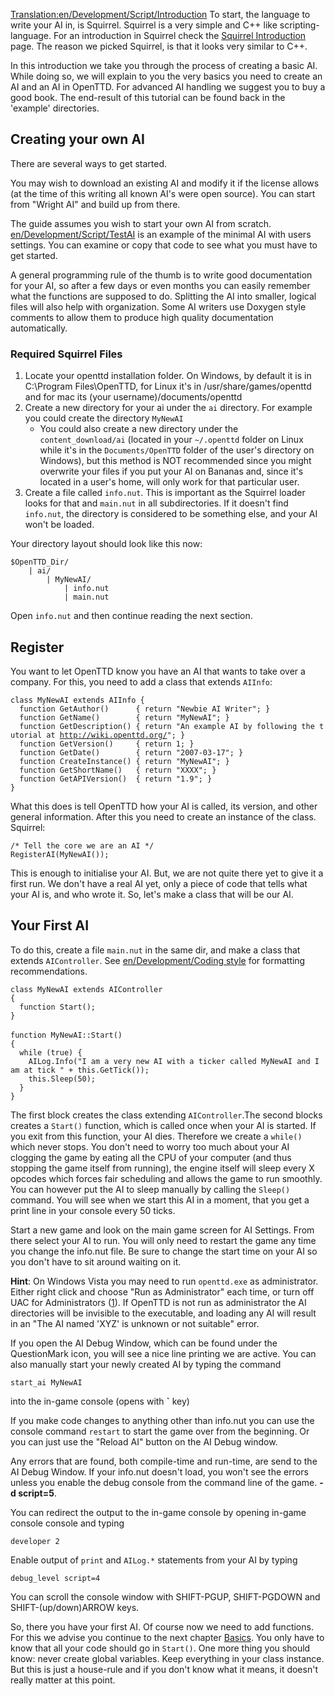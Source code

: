 [[Translation:en/Development/Script/Introduction]]
{{en/Development/Script/Navigation}}
To start, the language to write your AI in, is Squirrel. Squirrel is a very simple and C++ like scripting-language. For an introduction in Squirrel check the [[en/Development/Script/Squirrel|Squirrel Introduction]] page. The reason we picked Squirrel, is that it looks very similar to C++.

In this introduction we take you through the process of creating a basic AI. While doing so, we will explain to you the very basics you need to create an AI and an AI in OpenTTD. For advanced AI handling we suggest you to buy a good book. The end-result of this tutorial can be found back in the 'example' directories.

==Creating your own AI==
There are several ways to get started.

You may wish to download an existing AI and modify it if the license allows (at the time of this writing all known AI's were open source). You can start from "Wright AI" and build up from there. 

The guide assumes you wish to start your own AI from scratch. [[en/Development/Script/TestAI]] is an example of the minimal AI with users settings. You can examine or copy that code to see what you must have to get started. 

A general programming rule of the thumb is to write good documentation for your AI, so after a few days or even months you can easily remember what the functions are supposed to do. Splitting the AI into smaller, logical files will also help with organization. Some AI writers use Doxygen style comments to allow them to produce high quality documentation automatically.

===Required Squirrel Files ===
# Locate your openttd installation folder. On Windows, by default it is in C:\Program Files\OpenTTD, for Linux it's in /usr/share/games/openttd and for mac its (your username)/documents/openttd
# Create a new directory for your ai under the <code>ai</code> directory. For example you could create the directory <code>MyNewAI</code>
#* You could also create a new directory under the <code>content_download/ai</code> (located in your <code>~/.openttd</code> folder on Linux while it's in the <code>Documents/OpenTTD</code> folder of the user's directory on Windows), but this method is NOT recommended since you might overwrite your files if you put your AI on Bananas and, since it's located in a user's home, will only work for that particular user.
# Create a file called <code>info.nut</code>. This is important as the Squirrel loader looks for that and <code>main.nut</code> in all subdirectories. If it doesn't find <code>info.nut</code>, the directory is considered to be something else, and your AI won't be loaded.

Your directory layout should look like this now:
<pre>
$OpenTTD_Dir/
    | ai/
        | MyNewAI/
            | info.nut 
            | main.nut
</pre>

Open <code>info.nut</code> and then continue reading the next section.

==Register==

You want to let OpenTTD know you have an AI that wants to take over a company. For this, you need to add a class that extends <code>AIInfo</code>:

 class MyNewAI extends AIInfo {
   function GetAuthor()      { return "Newbie AI Writer"; }
   function GetName()        { return "MyNewAI"; }
   function GetDescription() { return "An example AI by following the tutorial at http://wiki.openttd.org/"; }
   function GetVersion()     { return 1; }
   function GetDate()        { return "2007-03-17"; }
   function CreateInstance() { return "MyNewAI"; }
   function GetShortName()   { return "XXXX"; }
   function GetAPIVersion()  { return "1.9"; }
 }

What this does is tell OpenTTD how your AI is called, its version, and other general information. After this you need to create an instance of the class.
Squirrel:

 /* Tell the core we are an AI */
 RegisterAI(MyNewAI());

This is enough to initialise your AI. But, we are not quite there yet to give it a first run. We don't have a real AI yet, only a piece of code that tells what your AI is, and who wrote it. So, let's make a class that will be our AI.

==Your First AI==

To do this, create a file <code>main.nut</code> in the same dir, and make a class that extends <code>AIController</code>. See [[en/Development/Coding style]] for formatting recommendations.

 class MyNewAI extends AIController 
 {
   function Start();
 }
 
 function MyNewAI::Start()
 {
   while (true) {
     AILog.Info("I am a very new AI with a ticker called MyNewAI and I am at tick " + this.GetTick());
     this.Sleep(50);
   }
 }

The first block creates the class extending <code>AIController</code>.The second blocks creates a <code>Start()</code> function, which is called once when your AI is started. If you exit from this function, your AI dies. Therefore we create a <code>while()</code> which never stops. 
You don't need to worry too much about your AI clogging the game by eating all the CPU of your computer (and thus stopping the game itself from running), the engine itself will sleep every X opcodes which forces fair scheduling and allows the game to run smoothly. You can however put the AI to sleep manually by calling the <code>Sleep()</code> command. You will see when we start this AI in a moment, that you get a print line in your console every 50 ticks.

Start a new game and look on the main game screen for AI Settings. From there select your AI to run. You will only need to restart the game any time you change the info.nut file. Be sure to change the start time on your AI so you don't have to sit around waiting on it.

'''Hint''':
On Windows Vista you may need to run <code>openttd.exe</code> as administrator. Either right click and choose "Run as Administrator" each time, or turn off UAC for Administrators ([http://www.howtogeek.com/howto/windows-vista/disable-user-account-controluac-for-administrators-only/]).
If OpenTTD is not run as administrator the AI directories will be invisible to the executable, and loading any AI will result in an "The AI named 'XYZ' is unknown or not suitable" error.

If you open the AI Debug Window, which can be found under the QuestionMark icon, you will see a nice line printing we are active. You can also manually start your newly created AI by typing the command
 start_ai MyNewAI
into the in-game console (opens with '''`''' key)

If you make code changes to anything other than info.nut you can use the console command <code>restart</code> to start the game over from the beginning. Or you can just use the "Reload AI" button on the AI Debug window.

Any errors that are found, both compile-time and run-time, are send to the AI Debug Window. If your info.nut doesn't load, you won't see the errors unless you enable the debug console from the command line of the game. '''-d script=5'''.


You can redirect the output to the in-game console by opening in-game console console and typing
 developer 2
Enable output of <code>print</code> and <code>AILog.*</code> statements from your AI by typing
 debug_level script=4

You can scroll the console window with SHIFT-PGUP, SHIFT-PGDOWN and SHIFT-(up/down)ARROW keys.

So, there you have your first AI. Of course now we need to add functions. For this we advise you continue to the next chapter [[en/Development/Script/Basics|Basics]]. You only have to know that all your code should go in <code>Start()</code>. One more thing you should know: never create global variables. Keep everything in your class instance. But this is just a house-rule and if you don't know what it means, it doesn't really matter at this point.
